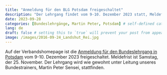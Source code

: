 ---
title: "Anmeldung für den BLG Potsdam freigeschaltet"
description: "Der Lehrgang findet vom 9-10. Dezember 2023 statt, Meldefrist ist Samstag, der 25. November."
date: 2023-09-28
categories: [Bundeslehrgänge, Martin Peter, Potsdam] # self-defined categories
lang: de
draft: false # setting this to `true` will prevent your post from appearing on your listing page until you're ready!
image: /images/2016-09-24_Landshut_Rei.jpg
---

Auf der Verbandshomepage ist die [Anmeldung für den Bundeslehrgang in Potsdam](https://iaidoverband.org/lehrgaenge/) vom 9-10.
Dezember 2023 freigeschaltet.
Meldefrist ist Samstag, der 25.
November.
Der Lehrgang wird wie gewohnt unter Leitung unseres Bundestrainers, Martin Peter Sensei, stattfinden.
